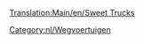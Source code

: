 [[Translation:Main/en/Sweet Trucks]]
{{nl/Wegvoertuig|name     = MightyMover Snoeptruck
  |img      = MightyMover Sweet.png
  |price    = £4.797 (€9.594)
  |speed    = 30 mph (48 km/h)
  |annual   = £421 (€842)
  |designed = 1936
  |life     = 15
  |capacity = 17 zakken [[Main/nl/Snoep|snoep]]
}}
{{nl/Wegvoertuig|name     = Powernaught Snoeptruck
  |img      = Powernaught Sweet.png
  |price    = £6.027 (€12.054)
  |speed    = 55 mph (88 km/h)
  |annual   = £787 (€1.574)
  |designed = 1979
  |life     = 15
  |capacity = 19 zakken [[Main/nl/Snoep|snoep]]
}}
{{nl/Wegvoertuig|name     = Wizzowow Snoeptruck
  |img      = Wizzow Sweet.png
  |price    = £6.437 (€12.874)
  |speed    = 70 mph (112 km/h)
  |annual   = £1.125 (€2.250)
  |designed = 2017
  |life     = 15
  |capacity = 22 zakken [[Main/nl/Snoep|snoep]]
}}
[[Category:nl/Wegvoertuigen]]